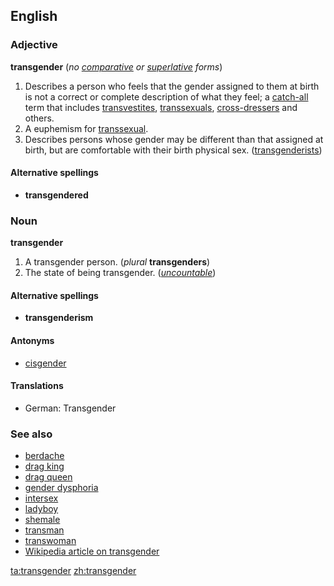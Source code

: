 {{wikipedia}}
==English==

===Adjective===
'''transgender''' (''no [[comparative]] or [[superlative]] forms'')

# Describes a person who feels that the gender assigned to them at birth is not a correct or complete description of what they feel; a [[catch-all]] term that includes [[transvestite]]s, [[transsexual]]s, [[cross-dresser]]s and others.
# A euphemism for [[transsexual]].
# Describes persons whose gender may be different than that assigned at birth, but are comfortable with their birth physical sex.  ([[transgenderist]]s)

====Alternative spellings====
*'''transgendered'''

===Noun===
'''transgender'''

# A transgender person.  (''plural'' '''transgenders''')
# The state of being transgender.  (''[[uncountable]]'')

====Alternative spellings====
*'''transgenderism'''

====Antonyms====
*[[cisgender]]

====Translations====
*German: Transgender <!--noun?-->

===See also===
*[[berdache]]
*[[drag king]]
*[[drag queen]]
*[[gender dysphoria]]
*[[intersex]]
*[[ladyboy]]
*[[shemale]]
*[[transman]]
*[[transwoman]]
*[[w:Transgender|Wikipedia article on transgender]]

[[ta:transgender]]
[[zh:transgender]]